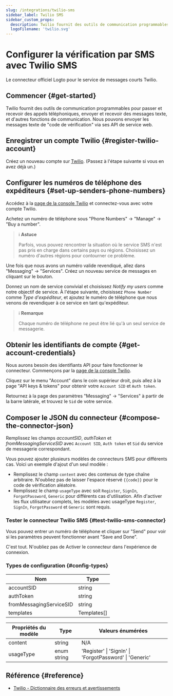 ```yaml
---
slug: /integrations/twilio-sms
sidebar_label: Twilio SMS
sidebar_custom_props:
  description: Twilio fournit des outils de communication programmables pour les appels téléphoniques et les messages.
  logoFilename: 'twilio.svg'
---
```



# Configurer la vérification par SMS avec Twilio SMS

Le connecteur officiel Logto pour le service de messages courts Twilio.

<GuideTip />

## Commencer \{#get-started}

Twilio fournit des outils de communication programmables pour passer et recevoir des appels téléphoniques, envoyer et recevoir des messages texte, et d'autres fonctions de communication. Nous pouvons envoyer les messages texte de "code de vérification" via ses API de service web.

## Enregistrer un compte Twilio \{#register-twilio-account}

Créez un nouveau compte sur [Twilio](https://www.twilio.com). (Passez à l'étape suivante si vous en avez déjà un.)

## Configurer les numéros de téléphone des expéditeurs \{#set-up-senders-phone-numbers}

Accédez à la [page de la console Twilio](https://console.twilio.com/) et connectez-vous avec votre compte Twilio.

Achetez un numéro de téléphone sous "Phone Numbers" -> "Manage" -> "Buy a number".

> ℹ️ **Astuce**
>
> Parfois, vous pouvez rencontrer la situation où le service SMS n'est pas pris en charge dans certains pays ou régions. Choisissez un numéro d'autres régions pour contourner ce problème.

Une fois que nous avons un numéro valide revendiqué, allez dans "Messaging" -> "Services". Créez un nouveau service de messages en cliquant sur le bouton.

Donnez un nom de service convivial et choisissez _Notify my users_ comme notre objectif de service. À l'étape suivante, choisissez `Phone Number` comme _Type d'expéditeur_, et ajoutez le numéro de téléphone que nous venons de revendiquer à ce service en tant qu'expéditeur.

> ℹ️ **Remarque**
>
> Chaque numéro de téléphone ne peut être lié qu'à un seul service de messagerie.

## Obtenir les identifiants de compte \{#get-account-credentials}

Nous aurons besoin des identifiants API pour faire fonctionner le connecteur. Commençons par la [page de la console Twilio](https://console.twilio.com/).

Cliquez sur le menu "Account" dans le coin supérieur droit, puis allez à la page "API keys & tokens" pour obtenir votre `Account SID` et `Auth token`.

Retournez à la page des paramètres "Messaging" -> "Services" à partir de la barre latérale, et trouvez le `Sid` de votre service.

## Composer le JSON du connecteur \{#compose-the-connector-json}

Remplissez les champs _accountSID_, _authToken_ et _fromMessagingServiceSID_ avec `Account SID`, `Auth token` et `Sid` du service de messagerie correspondant.

Vous pouvez ajouter plusieurs modèles de connecteurs SMS pour différents cas. Voici un exemple d'ajout d'un seul modèle :

- Remplissez le champ `content` avec des contenus de type chaîne arbitraire. N'oubliez pas de laisser l'espace réservé `{{code}}` pour le code de vérification aléatoire.
- Remplissez le champ `usageType` avec soit `Register`, `SignIn`, `ForgotPassword`, `Generic` pour différents cas d'utilisation. Afin d'activer les flux utilisateur complets, les modèles avec usageType `Register`, `SignIn`, `ForgotPassword` et `Generic` sont requis.

### Tester le connecteur Twilio SMS \{#test-twilio-sms-connector}

Vous pouvez entrer un numéro de téléphone et cliquer sur "Send" pour voir si les paramètres peuvent fonctionner avant "Save and Done".

C'est tout. N'oubliez pas de <MainSiteUrl href="/connectors/sms-connectors/#enable-phone-number-for-end-user-flows">Activer le connecteur dans l'expérience de connexion</MainSiteUrl>.

### Types de configuration \{#config-types}

| Nom                     | Type        |
| ----------------------- | ----------- |
| accountSID              | string      |
| authToken               | string      |
| fromMessagingServiceSID | string      |
| templates               | Templates[] |

| Propriétés du modèle | Type        | Valeurs énumérées                                       |
| -------------------- | ----------- | ------------------------------------------------------- |
| content              | string      | N/A                                                     |
| usageType            | enum string | 'Register' \| 'SignIn' \| 'ForgotPassword' \| 'Generic' |

## Référence \{#reference}

- [Twilio - Dictionnaire des erreurs et avertissements](https://www.twilio.com/docs/api/errors)
